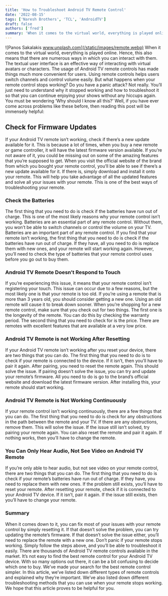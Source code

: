 ```yaml
---
title: 'How to Troubleshoot Android TV Remote Control'
date: '2022-08-15'
tags: ['Naresh Brothers', 'TCL', 'AndroidTV']
draft: false
authors: ['fred']
summary: 'When it comes to the virtual world, everything is played online. Hence, this also means that there are numerous ways in which you can interact with them. The textual user interface is an effective way of interacting with virtual avatars or characters. '
---
```


![Panos Sakalakis www.unplash.com](/static/images/remote.webp)
When it comes to the virtual world, everything is played online. Hence, this also means that there are numerous ways in which you can interact with them. The textual user interface is an effective way of interacting with virtual avatars or characters. The usage of Android TV remote controls has made things much more convenient for users. Using remote controls helps users switch channels and control volume easily. But what happens when your remote control stops working? Do you have a panic attack? Not really. You’ll just need to understand why it stopped working and how to troubleshoot it so that you can continue enjoying your shows without any hiccups again. You must be wondering ‘Why should I know all this?’ Well, if you have ever come across problems like these before, then reading this post will be immensely helpful:

## Check for Firmware Updates

If your Android TV remote isn’t working, check if there’s a new update available for it. This is because a lot of times, when you buy a new remote or game controller, it will have the latest firmware version available. If you’re not aware of it, you could be missing out on some of the amazing features that you’re supposed to get. When you visit the official website of the brand from which you bought your remote control, you’ll be able to see if there’s a new update available for it. If there is, simply download and install it onto your remote. This will help you take advantage of all the updated features and solve all your issues with your remote. This is one of the best ways of troubleshooting your remote.

### Check the Batteries

The first thing that you need to do is check if the batteries have run out of charge. This is one of the most likely reasons why your remote control isn’t working. Batteries are an essential part of any remote control. Without them, you won’t be able to switch channels or control the volume on your TV. Batteries are an important part of any remote control. If you find that your remote isn’t working, the first thing that you need to do is check if the batteries have run out of charge. If they have, all you need to do is replace them with new ones, and your remote will start working again. However, you’ll need to check the type of batteries that your remote control uses before you go out to buy them.

### Android TV Remote Doesn’t Respond to Touch

If you’re experiencing this issue, it means that your remote control isn’t registering your touch. This issue can occur due to a few reasons, but the most likely one is that your remote is too old. If you’re using a remote that is more than 3 years old, you should consider getting a new one. Using an old remote will cause it to break down sooner. When you’re shopping for a new remote control, make sure that you check out for two things. The first one is the longevity of the remote. You can do this by checking the warranty period. The second thing that you need to check for is the price. There are remotes with excellent features that are available at a very low price.

### Android TV Remote is not Working After Resetting

If your Android TV remote isn’t working after you reset your device, there are two things that you can do. The first thing that you need to do is to check if your remote is connected to the device. If it isn’t, then you’ll have to pair it again. After pairing, you need to reset the remote again. This should solve the issue. If pairing doesn’t solve the issue, you can try and update your remote’s firmware. All you need to do is go to the brand’s official website and download the latest firmware version. After installing this, your remote should start working.

### Android TV Remote is Not Working Continuously

If your remote control isn’t working continuously, there are a few things that you can do. The first thing that you need to do is check for any obstructions in the path between the remote and your TV. If there are any obstructions, remove them. This will solve the issue. If the issue still isn’t solved, try pairing your remote again. You can also reset the remote and pair it again. If nothing works, then you’ll have to change the remote.

### You Can Only Hear Audio, Not See Video on Android TV Remote

If you’re only able to hear audio, but not see video on your remote control, there are two things that you can do. The first thing that you need to do is check if your remote’s batteries have run out of charge. If they have, you need to replace them with new ones. If the problem still exists, you’ll have to reset your remote. After resetting your remote, check if it is connected to your Android TV device. If it isn’t, pair it again. If the issue still exists, then you’ll have to change your remote.

### Summary

When it comes down to it, you can fix most of your issues with your remote control by simply resetting it. If that doesn’t solve the problem, you can try updating the remote’s firmware. If that doesn’t solve the issue either, you’ll need to replace the remote with a new one. Don’t panic if your remote stops working. Simply follow the steps above, and you’ll be able to troubleshoot it easily. There are thousands of Android TV remote controls available in the market. It’s not easy to find the best remote control for your Android TV device. With so many options out there, it can be a bit confusing to decide which one to buy. We’ve made your search for the best remote control simpler. In this article, we’ve listed down different types of remote controls and explained why they’re important. We’ve also listed down different troubleshooting methods that you can use when your remote stops working. We hope that this article proves to be helpful for you.
